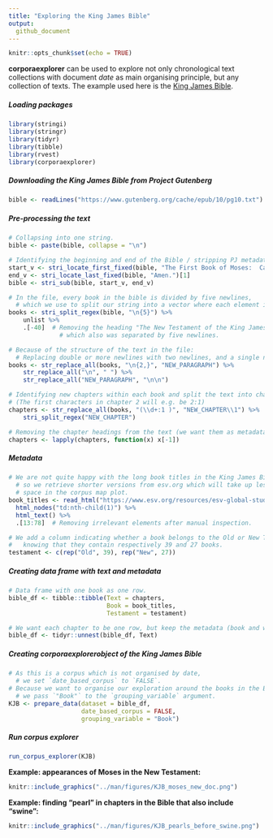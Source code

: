```yaml
---
title: "Exploring the King James Bible"
output: 
  github_document
---
```


```r
knitr::opts_chunk$set(echo = TRUE)
```

**corporaexplorer** can be used to explore
not only chronological text collections with document *date* as main organising principle,
but any collection of texts.
The example used here is the [King James Bible](https://en.wikipedia.org/wiki/King_James_Version).

##### Loading packages
```r
library(stringi)
library(stringr)
library(tidyr)
library(tibble)
library(rvest)
library(corporaexplorer)
```

##### Downloading the King James Bible from Project Gutenberg
```r
bible <- readLines("https://www.gutenberg.org/cache/epub/10/pg10.txt")
```

##### Pre-processing the text
```r
# Collapsing into one string.
bible <- paste(bible, collapse = "\n")

# Identifying the beginning and end of the Bible / stripping PJ metadata.
start_v <- stri_locate_first_fixed(bible, "The First Book of Moses:  Called Genesis")[1]
end_v <- stri_locate_last_fixed(bible, "Amen.")[1]
bible <- stri_sub(bible, start_v, end_v)

# In the file, every book in the bible is divided by five newlines,
  # which we use to split our string into a vector where each element is a book.
books <- stri_split_regex(bible, "\n{5}") %>%
    unlist %>%
    .[-40]  # Removing the heading "The New Testament of the King James Bible",
              # which also was separated by five newlines.

# Because of the structure of the text in the file:
  # Replacing double or more newlines with two newlines, and a single newline with space.
books <- str_replace_all(books, "\n{2,}", "NEW_PARAGRAPH") %>%
    str_replace_all("\n", " ") %>%
    str_replace_all("NEW_PARAGRAPH", "\n\n")

# Identifying new chapters within each book and split the text into chapters.
# (The first characters in chapter 2 will e.g. be 2:1)
chapters <- str_replace_all(books, "(\\d+:1 )", "NEW_CHAPTER\\1") %>%
    stri_split_regex("NEW_CHAPTER")

# Removing the chapter headings from the text (we want them as metadata).
chapters <- lapply(chapters, function(x) x[-1])
```

##### Metadata
```r
# We are not quite happy with the long book titles in the King James Bible,
  # so we retrieve shorter versions from esv.org which will take up less
  # space in the corpus map plot.
book_titles <- read_html("https://www.esv.org/resources/esv-global-study-bible/list-of-abbreviations") %>%
  html_nodes("td:nth-child(1)") %>%
  html_text() %>%
  .[13:78]  # Removing irrelevant elements after manual inspection.

# We add a column indicating whether a book belongs to the Old or New Testament,
#   knowing that they contain respectively 39 and 27 books.
testament <- c(rep("Old", 39), rep("New", 27))
```

##### Creating data frame with text and metadata
```r
# Data frame with one book as one row.
bible_df <- tibble::tibble(Text = chapters,
                           Book = book_titles,
                           Testament = testament)

# We want each chapter to be one row, but keep the metadata (book and which testament).
bible_df <- tidyr::unnest(bible_df, Text)
```

##### Creating corporaexplorerobject of the King James Bible
```r
# As this is a corpus which is not organised by date,
  # we set `date_based_corpus` to `FALSE`.
# Because we want to organise our exploration around the books in the Bible,
  # we pass `"Book"` to the `grouping_variable` argument.
KJB <- prepare_data(dataset = bible_df,
                    date_based_corpus = FALSE,
                    grouping_variable = "Book")
```

##### Run corpus explorer
```r
run_corpus_explorer(KJB)
```


**Example: appearances of Moses in the New Testament:**
```r
knitr::include_graphics("../man/figures/KJB_moses_new_doc.png")
```


**Example: finding "pearl" in chapters in the Bible that also include "swine":**
```r
knitr::include_graphics("../man/figures/KJB_pearls_before_swine.png")
```
